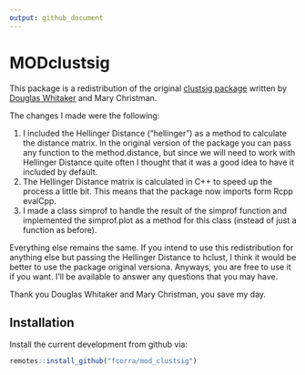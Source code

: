 ```yaml
---
output: github_document
---
```

  
<!-- README.md is generated from README.Rmd. Please edit that file -->
  
# MODclustsig
  
This package is a redistribution of the original [clustsig package](https://cran.r-project.org/web/packages/clustsig/index.html) written by [Douglas Whitaker](http://www.douglaswhitaker.com) and Mary Christman.

The changes I made were the following:

1. I included the Hellinger Distance ("hellinger") as a method to calculate the distance matrix. In the original version of the package you can pass any function to the method.distance, but since we will need to work with Hellinger Distance quite often I thought that it was a good idea to have it included by default.
2. The Hellinger Distance matrix is calculated in C++ to speed up the process a little bit. This means that the package now imports form Rcpp evalCpp.
3. I made a class simprof to handle the result of the simprof function and implemented the simprof.plot as a method for this class (instead of just a function as before).

Everything else remains the same. If you intend to use this redistribution for anything else but passing the Hellinger Distance to hclust, I think it would be better to use the package original versiona. Anyways, you are free to use it if you want. I'll be available to answer any questions that you may have.
  
Thank you Douglas Whitaker and Mary Christman, you save my day.
  
## Installation
  
Install the current development from github via:
``` r
remotes::install_github("fcorra/mod_clustsig")
```